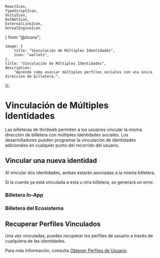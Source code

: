    ReactIcon,
    TypeScriptIcon,
    UnityIcon,
    DotNetIcon,
    ExternalLinkIcon,
    UnrealEngineIcon
} from "@/icons";

	image: {
		title: "Vinculación de Múltiples Identidades",
		icon: "wallets",
	},
	title: "Vinculación de Múltiples Identidades",
	description:
		"Aprende cómo asociar múltiples perfiles sociales con una única dirección de billetera.",
});

# Vinculación de Múltiples Identidades

Las billeteras de thirdweb permiten a los usuarios vincular la misma dirección de billetera con múltiples identidades sociales. Los desarrolladores pueden programar la vinculación de identidades adicionales en cualquier punto del recorrido del usuario.

## Vincular una nueva identidad

Al vincular dos identidades, ambas estarán asociadas a la misma billetera.

<Callout variant='info' title='Vinculación de una identidad preexistente'>
	Si la cuenta ya está vinculada a esta u otra billetera, se generará un error.
</Callout>

### Billetera In-App

<div className="my-4 grid gap-2 md:grid-cols-2 lg:grid-cols-3">
    <ArticleIconCard
        title="TypeScript"
        icon={TypeScriptIcon}
        href="/typescript/v5/linkProfile"
    />
    <ArticleIconCard
        title="React"
        icon={ReactIcon}
        href="/react/v5/useLinkProfile"
    />
    <ArticleIconCard
        title="React Native"
        icon={ReactIcon}
        href="/react-native/v5/useLinkProfile"
    />
	<ArticleIconCard
        title=".NET"
        icon={DotNetIcon}
        href="/dotnet/wallets/providers/in-app-wallet#linking-accounts"
    />
    <ArticleIconCard
        title="Unity"
        icon={UnityIcon}
        href="/unity/v5/wallets/in-app-wallet#account-linking"
    />
</div>

### Billetera del Ecosistema

<div className="my-4 grid gap-2 md:grid-cols-2 lg:grid-cols-3">
     <ArticleIconCard
        title="TypeScript"
        icon={TypeScriptIcon}
        href="/typescript/v5/linkProfile"
    />
    <ArticleIconCard
        title="React"
        icon={ReactIcon}
        href="/react/v5/useLinkProfile"
    />
    <ArticleIconCard
        title="React Native"
        icon={ReactIcon}
        href="/react-native/v5/useLinkProfile"
    />
	<ArticleIconCard
        title=".NET"
        icon={DotNetIcon}
        href="/dotnet/wallets/providers/ecosystem-wallet#linking-accounts"
    />
    <ArticleIconCard
        title="Unity"
        icon={UnityIcon}
        href="/unity/v5/wallets/ecosystem-wallet#account-linking"
    />
</div>

## Recuperar Perfiles Vinculados

Una vez vinculadas, puedes recuperar los perfiles de usuario a través de cualquiera de las identidades.

Para más información, consulta [Obtener Perfiles de Usuario](/connect/wallet/user-management/get-user-profiles).
